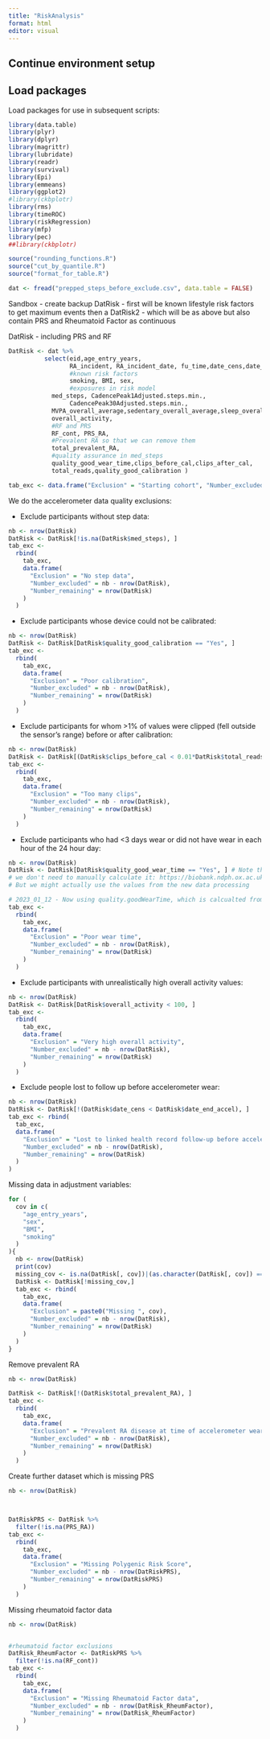 ```yaml
---
title: "RiskAnalysis"
format: html
editor: visual
---
```


## Continue environment setup

## Load packages

Load packages for use in subsequent scripts:

```r
library(data.table)
library(plyr)
library(dplyr)
library(magrittr)
library(lubridate)
library(readr)
library(survival)
library(Epi)
library(emmeans)
library(ggplot2)
#library(ckbplotr)
library(rms)
library(timeROC)
library(riskRegression)
library(mfp)
library(pec)
##library(ckbplotr)
```

```r
source("rounding_functions.R")
source("cut_by_quantile.R")
source("format_for_table.R")
```

```r
dat <- fread("prepped_steps_before_exclude.csv", data.table = FALSE)
```

Sandbox - create backup DatRisk - first will be known lifestyle risk factors to get maximum events 
then a DatRisk2 - which will be as above but also contain PRS and Rheumatoid Factor as continuous

DatRisk - including PRS and RF
```r
DatRisk <- dat %>%
          select(eid,age_entry_years, 
                 RA_incident, RA_incident_date, fu_time,date_cens,date_end_accel,
                 #known risk factors
                 smoking, BMI, sex, 
                 #exposures in risk model
            med_steps, CadencePeak1Adjusted.steps.min., 
                 CadencePeak30Adjusted.steps.min.,
            MVPA_overall_average,sedentary_overall_average,sleep_overall_average,
            overall_activity,
            #RF and PRS
            RF_cont, PRS_RA,
            #Prevalent RA so that we can remove them
            total_prevalent_RA,
            #quality assurance in med_steps
            quality_good_wear_time,clips_before_cal,clips_after_cal,
            total_reads,quality_good_calibration )
```

```r
tab_exc <- data.frame("Exclusion" = "Starting cohort", "Number_excluded" = NA, "Number_remaining" = nrow(dat))
```

We do the accelerometer data quality exclusions:

-   Exclude participants without step data:

```r
nb <- nrow(DatRisk)
DatRisk <- DatRisk[!is.na(DatRisk$med_steps), ]
tab_exc <-
  rbind(
    tab_exc,
    data.frame(
      "Exclusion" = "No step data",
      "Number_excluded" = nb - nrow(DatRisk),
      "Number_remaining" = nrow(DatRisk)
    )
  )
```

-   Exclude participants whose device could not be calibrated:

```r
nb <- nrow(DatRisk)
DatRisk <- DatRisk[DatRisk$quality_good_calibration == "Yes", ]
tab_exc <-
  rbind(
    tab_exc,
    data.frame(
      "Exclusion" = "Poor calibration",
      "Number_excluded" = nb - nrow(DatRisk),
      "Number_remaining" = nrow(DatRisk)
    )
  )
```

-   Exclude participants for whom \>1% of values were clipped (fell outside the sensor's range) before or after calibration:

```r
nb <- nrow(DatRisk)
DatRisk <- DatRisk[(DatRisk$clips_before_cal < 0.01*DatRisk$total_reads) & (DatRisk$clips_after_cal < 0.01*DatRisk$total_reads) , ]
tab_exc <-
  rbind(
    tab_exc,
    data.frame(
      "Exclusion" = "Too many clips",
      "Number_excluded" = nb - nrow(DatRisk),
      "Number_remaining" = nrow(DatRisk)
    )
  )
```

-   Exclude participants who had \<3 days wear or did not have wear in each hour of the 24 hour day:

```r
nb <- nrow(DatRisk)
DatRisk <- DatRisk[DatRisk$quality_good_wear_time == "Yes", ] # Note that this has already been calculated in UKB, 
# we don't need to manually calculate it: https://biobank.ndph.ox.ac.uk/showcase/field.cgi?id=90015
# But we might actually use the values from the new data processing

# 2023_01_12 - Now using quality.goodWearTime, which is calcualted from the new data processing
tab_exc <-
  rbind(
    tab_exc,
    data.frame(
      "Exclusion" = "Poor wear time",
      "Number_excluded" = nb - nrow(DatRisk),
      "Number_remaining" = nrow(DatRisk)
    )
  )
```

-   Exclude participants with unrealistically high overall activity values:

```r
nb <- nrow(DatRisk)
DatRisk <- DatRisk[DatRisk$overall_activity < 100, ]
tab_exc <-
  rbind(
    tab_exc,
    data.frame(
      "Exclusion" = "Very high overall activity",
      "Number_excluded" = nb - nrow(DatRisk),
      "Number_remaining" = nrow(DatRisk)
    )
  )
```

-   Exclude people lost to follow up before accelerometer wear:

```r
nb <- nrow(DatRisk)
DatRisk <- DatRisk[!(DatRisk$date_cens < DatRisk$date_end_accel), ]
tab_exc <- rbind(
  tab_exc,
  data.frame(
    "Exclusion" = "Lost to linked health record follow-up before accelerometer study entry",
    "Number_excluded" = nb - nrow(DatRisk),
    "Number_remaining" = nrow(DatRisk)
  )
)
```


Missing data in adjustment variables:
```r
for (
  cov in c(
    "age_entry_years",
    "sex",
    "BMI",
    "smoking"
  )
){
  nb <- nrow(DatRisk)
  print(cov)
  missing_cov <- is.na(DatRisk[, cov])|(as.character(DatRisk[, cov]) == "") |(as.character(DatRisk[, cov]) == "Missing") # for safety coerce to character for second check as can return NA on some classes e.g. Date
  DatRisk <- DatRisk[!missing_cov,]
  tab_exc <- rbind(
    tab_exc,
    data.frame(
      "Exclusion" = paste0("Missing ", cov),
      "Number_excluded" = nb - nrow(DatRisk),
      "Number_remaining" = nrow(DatRisk)
    )
  )
}
```

Remove prevalent RA 

```r
nb <- nrow(DatRisk)

DatRisk <- DatRisk[!(DatRisk$total_prevalent_RA), ]
tab_exc <-
  rbind(
    tab_exc,
    data.frame(
      "Exclusion" = "Prevalent RA disease at time of accelerometer wear",
      "Number_excluded" = nb - nrow(DatRisk),
      "Number_remaining" = nrow(DatRisk)
    )
  )
```

Create further dataset which is missing PRS 

```r
nb <- nrow(DatRisk)



DatRiskPRS <- DatRisk %>%
  filter(!is.na(PRS_RA))
tab_exc <-
  rbind(
    tab_exc,
    data.frame(
      "Exclusion" = "Missing Polygenic Risk Score",
      "Number_excluded" = nb - nrow(DatRiskPRS),
      "Number_remaining" = nrow(DatRiskPRS)
    )
  )

```

Missing rheumatoid factor data 
```r
nb <- nrow(DatRisk)


#rheumatoid factor exclusions
DatRisk_RheumFactor <- DatRiskPRS %>%
  filter(!is.na(RF_cont))
tab_exc <-
  rbind(
    tab_exc,
    data.frame(
      "Exclusion" = "Missing Rheumatoid Factor data",
      "Number_excluded" = nb - nrow(DatRisk_RheumFactor),
      "Number_remaining" = nrow(DatRisk_RheumFactor)
    )
  )

```
